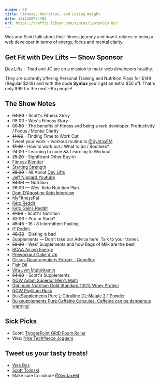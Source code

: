 ```yaml
---
number: 20
title: Fitness, Nutrition, and Losing Weight
date: 1511360754493
url: https://traffic.libsyn.com/syntax/Syntax020.mp3
---
```


Wes and Scott talk about their fitness journey and how it relates to being a web developer in terms of energy, focus and mental clarity.

## Get Fit with Dev Lifts — Show Sponsor

[Dev Lifts](https://devlifts.io) - Thad and JC are on a mission to make web developers healthy.

They are currently offering Personal Training and Nutrition Plans for $149 (Regular $249) and with the code **Syntax** you'll get an extra $50 off. That's only $99 for the next ~95 people!

## The Show Notes

* ~~04:20~~ - Scott's Fitness Story
* ~~08:00~~ - Wes's Fitness Story
* ~~09:50~~ - The benefits of fitness and being a web developer. Productivity / Focus / Mental Clarity
* ~~14:00~~ - Finding Time to Work Out
* Tweet your work + workout routine to [@SyntaxFM](https://twitter.com/syntaxfm)
* ~~17:40~~ - How to work out / What to do / Routines?
* ~~24:00~~ - Learning to code && Learning to Workout
* ~~25:20~~ - Significant Other Buy-in
* [Fitness Blender](https://www.fitnessblender.com/)
* [Starting Strength](https://startingstrength.com/)
* ~~28:00~~ - All About [Dev Lifts](https://devlifts.io)
* [Jeff Nippard Youtube](https://www.youtube.com/channel/UC68TLK0mAEzUyHx5x5k-S1Q)
* ~~34:00~~ — Nutrition
* ~~36:00~~ — Wes' Keto Nutrition Plan
* [Dom D'Agostino Keto Interview](https://www.youtube.com/watch?v=keSoSyu9m7c)
* [MyFitnessPal](https://www.myfitnesspal.com/)
* [Keto Reddit](https://www.reddit.com/r/keto/)
* [Keto Gains Reddit](https://www.reddit.com/r/ketogains/)
* ~~41:00~~ - Scott's Nutrition
* ~~42:00~~ - Pop or Soda?
* ~~45:45~~ - 16 : 8 Intermittent Fasting
* [IF Reddit](https://www.reddit.com/r/intermittentfasting/)
* ~~48:30~~ - Dieting is bad
* Supplements — Don't take our Advice here. Talk to your trainer.
* ~~50:00~~ - Wes' Supplements and how Bags of Milk are the best
* [BCAA Amino Energy](http://amzn.to/2hKkVqk)
* [Preworkout Coke'd Up](http://amzn.to/2hIQ9hd)
* [Cissus Quadrangularis Extract - Genoflex](http://amzn.to/2hJcUSd)
* [Fish Oil](http://amzn.to/2iF54tT)
* [Vita Jym Multivitamin](http://amzn.to/2zXYtnV)
* ~~54:00~~ - Scott's Supplements
* [NOW Adam Superior Men’s Multi](http://amzn.to/2zVtPvj)
* [Optimum Nutrition Gold Standard 100% Whey Protein](http://amzn.to/2zX0IrM)
* [NOW Psyllium Husk](http://amzn.to/2ze1xZy)
* [BulkSupplements Pure L-Citrulline DL-Malate 2:1 Powder](http://amzn.to/2z96vqL)
* [Bulksupplements Pure Caffeine Capsules. Caffeine can be dangerous warning!](http://amzn.to/2zW4GAJ)

## Sick Picks
* Scott: [TriggerPoint GRID Foam Roller](http://amzn.to/2zbRAMi)
* Wes: [Nike Techfleece Joggers](http://amzn.to/2jL2XYY)

## Tweet us your tasty treats!
* [Wes Bos](https://twitter.com/wesbos)
* [Scott Tolinski](https://twitter.com/stolinski)
* Make sure to include [@SyntaxFM](https://twitter.com/SyntaxFM)
